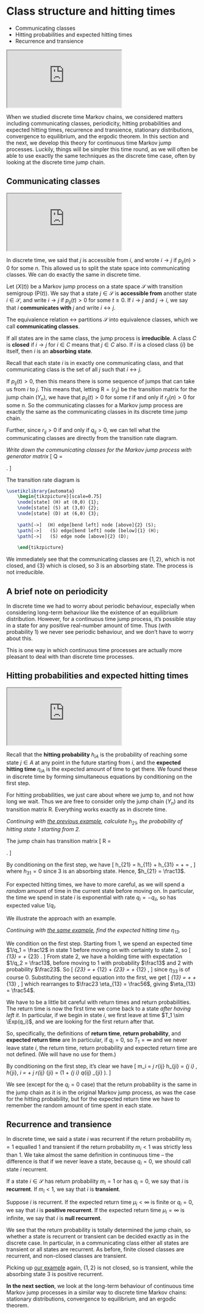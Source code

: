 # Class structure and hitting times {#S19-class-hitting}


::: {.mysummary}
* Communicating classes
* Hitting probabilities and expected hitting times
* Recurrence and transience
:::


:::: {.videowrap}
::: {.videowrapper}
<iframe src="https://www.youtube.com/embed/jIrJHi7KGFU"></iframe>
:::
::::


When we studied discrete time Markov chains, we considered matters including communicating classes, periodicity, hitting probabilities and expected hitting times, recurrence and transience, stationary distributions, convergence to equilibrium, and the ergodic theorem. In this section and the next, we develop this theory for continuous time Markov jump processes. Luckily, things will be simpler this time round, as we will often be able to use exactly the same techniques as the discrete time case, often by looking at the discrete time jump chain.


## Communicating classes  {#classes-cont}

:::: {.videowrap}
::: {.videowrapper}
<iframe src="https://www.youtube.com/embed/_DCmY4nINZ8"></iframe>
:::
::::

In discrete time, we said that $j$ is accessible from $i$, and wrote $i \to j$ if $p_{ij}(n) > 0$ for some $n$. This allowed us to split the state space into communicating classes. We can do exactly the same in discrete time.

::: {.definition #classes2}
Let $(X(t))$ be a Markov jump process on a state space $\mathcal S$ with transition semigroup $(\mathsf P(t))$. We say that a state $j \in \mathcal S$ is **accessible from** another state $i \in \mathcal S$, and write $i \to j$  if $p_{ij}(t) > 0$ for some $t \geq 0$. If $i \to j$ and $j \to i$, we say that $i$ **communicates with** $j$ and write $i \leftrightarrow j$.

The equivalence relation $\leftrightarrow$ partitions $\mathcal S$ into equivalence classes, which we call **communicating classes**.

If all states are in the same class, the jump process is **irreducible**. A class $C$ is **closed** if $i \to j$ for $i \in C$ means that $j \in C$ also. If $i$ is a closed class $\{i\}$ be itself, then $i$ is an **absorbing state**.
:::

Recall that each state $i$ is in exactly one communicating class, and that communicating class is the set of all $j$ such that $i \leftrightarrow j$.

If $p_{ij}(t) > 0$, then this means there is some sequence of jumps that can take us from $i$ to $j$. This means that, letting $\mathsf R = (r_{ij})$ be the transition matrix for the jump chain $(Y_n)$, we have that $p_{ij}(t) > 0$ for some $t$ if and only if $r_{ij}(n) > 0$ for some $n$. So the communicating classes for a Markov jump process are exactly the same as the communicating classes in its discrete time jump chain.

Further, since $r_{ij} > 0$ if and only if $q_{ij} > 0$, we can tell what the communicating classes are directly from the transition rate diagram.

:::: {.example #jump-classes}
*Write down the communicating classes for the Markov jump process with generator matrix*
\[ \mathsf Q = \begin{pmatrix} -2 & 2 & 0 \\ 1 & -3 & 2 \\ 0 & 0 & 0 \end{pmatrix}. \]

The transition rate diagram is

```tikz
\usetikzlibrary{automata}
	\begin{tikzpicture}[scale=0.75]
	\node[state] (H) at (0,0) {1};
	\node[state] (S) at (3,0) {2};
	\node[state] (D) at (6,0) {3};
	
	\path[->]  (H) edge[bend left] node [above]{2} (S);
	\path[->]	(S) edge[bend left] node [below]{1} (H);
	\path[->]	(S) edge node [above]{2} (D);
	
	\end{tikzpicture}
```

We immediately see that the communicating classes are $\{1,2\}$, which is not closed, and $\{3\}$ which is closed, so 3 is an absorbing state. The process is not irreducible.
::::


## A brief note on periodicity {#periods2}

In discrete time we had to worry about periodic behaviour, especially when considering long-term behaviour like the existence of an equilibrium distribution. However, for a continuous time jump process, it's possible stay in a state for any positive real-number amount of time. Thus (with probability 1) we never see periodic behaviour, and we don't have to worry about this.

This is one way in which continuous time processes are actually more pleasant to deal with than discrete time processes.


## Hitting probabilities and expected hitting times {#hitting2}

:::: {.videowrap}
::: {.videowrapper}
<iframe src="https://www.youtube.com/embed/TeSYIorXTBM"></iframe>
:::
::::

Recall that the **hitting probability** $h_{iA}$ is the probability of reaching some state $j \in A$ at any point in the future starting from $i$, and the **expected hitting time** $\eta_{iA}$ is the expected amount of time to get there. We found these in discrete time by forming simultaneous equations by conditioning on the first step.

For hitting probabilities, we just care about where we jump to, and not how long we wait. Thus we are free to consider only the jump chain $(Y_n)$ and its transition matrix $\mathsf R$. Everything works exactly as in discrete time.

::: {.example #hitting-prob-jump}
*Continuing with [the previous example](#jump-classes), calculate $h_{21}$, the probability of hitting state 1 starting from 2.*

The jump chain has transition matrix
\[ \mathsf R = \begin{pmatrix} 0 & 1 & 0 \\[0.3ex] \tfrac13 & 0 & \tfrac23 \\[0.3ex] 0 & 0 & 1 \end{pmatrix} . \]

By conditioning on the first step, we have
\[ h_{21} = \tfrac13 h_{11} + \tfrac23 h_{31} = \tfrac13 \times 1 + \tfrac23 \times 0 = \tfrac13 , \]
where $h_{31} = 0$ since 3 is an absorbing state. Hence, $h_{21} = \frac13$.
:::

For expected hitting times, we have to more careful, as we will spend a *random* amount of time in the current state before moving on. In particular, the time we spend in state $i$ is exponential with rate $q_i = -q_{ii}$, so has expected value $1/q_i$.

We illustrate the approach with an example.

::: {.example #hitting-time-jump}
*Continuing with [the same example](#jump-classes), find the expected hitting time $\eta_{13}$.*

We condition on the first step. Starting from 1, we spend an expected time $1/q_1 = \frac12$ in state 1 before moving on with certainty to state 2, so
\[ \eta_{13} = \tfrac12 + \eta_{23} . \]
From state 2, we have a holding time with expectation $1/q_2 = \frac13$, before moving to 1 with probability $\frac13$ and 2 with probability $\frac23$. So
\[ \eta_{23} = \tfrac13 + \tfrac13 \eta_{12} + \tfrac23 \eta_{23} =  \tfrac13 + \tfrac13 \eta_{12} , \]
since $\eta_{33}$ is of course 0.
Substituting the second equation into the first, we get
\[ \eta_{13} = \tfrac12 + \tfrac13 + \tfrac13 \eta_{13} , \]
which rearranges to $\frac23 \eta_{13} = \frac56$, giving $\eta_{13} = \frac54$.
:::

We have to be a little bit careful with return times and return probabilities. The return time is now the first time we come back to a state *after having left it*. In particular, if we begin in state $i$, we first leave at time $T_1 \sim \Exp(q_i)$, and we are looking for the first return after that.

So, specifically, the definitions of **return time**, **return probability**, and **expected return time** are
\begin{gather*}
    M_i = \min \big\{t > T_1 : X(t) = i \big\} , \\
    m_i = \mathbb P\big(X(t) = i \text{ for some $t > T_1$} \mid X(0) = i \big) = \mathbb P \big( M_i < \infty \mid X(0) = i \big) ,\\
    \mu_i = \mathbb E\big( M_i \mid X(0) = i \big).
\end{gather*}
In particular, if $q_i = 0$, so $T_1 = \infty$ and we never leave state $i$, the return time, return probability and expected return time are not defined. (We will have no use for them.)

By conditioning on the first step, it's clear we have
\[ m_i = \sum_j r_{ij} h_{ji} = \sum_{j \neq i} \frac{q_{ij}}{q_i} \, h_{ji}, \qquad \mu_i = \frac{1}{q_i} + \sum_j r_{ij} \eta_{ji} = \frac{1}{q_i} \bigg(1 + \sum_{j \neq i} q_{ij} \eta_{ji} \bigg). \]

We see (except for the $q_i = 0$ case) that the return probability is the same in the jump chain as it is in the original Markov jump process, as was the case for the hitting probability, but for the expected return time we have to remember the random amount of time spent in each state.



## Recurrence and transience {#recurrence-transience2}


In discrete time, we said a state $i$ was recurrent if the return probability $m_i = 1$ equalled 1 and transient if the return probability $m_i < 1$ was strictly less than 1. We take almost the same definition in continuous time -- the difference is that if we never leave a state, because $q_i = 0$, we should call state $i$ recurrent.

::: {.definition #recurrence-jump}
If a state $i \in \mathcal S$ has return probability $m_i = 1$ or has $q_i = 0$, we say that $i$ is **recurrent**. If $m_i < 1$, we say that $i$ is **transient**.

Suppose $i$ is recurrent. If the expected return time $\mu_i < \infty$ is finite or $q_i = 0$, we say that $i$ is **positive recurrent**. If the expected return time $\mu_i = \infty$ is infinite, we say that $i$ is **null recurrent**.
:::

We see that the return probability is totally determined the jump chain, so whether a state is recurrent or transient can be decided exactly as in the discrete case. In particular, in a communicating class either all states are transient or all states are recurrent. As before, finite closed classes are recurrent, and non-closed classes are transient.

::: {.example #return-jumps}
Picking up [our example](#jump-classes) again, $\{1,2\}$ is not closed, so is transient, while the absorbing state 3 is positive recurrent.
:::


::: {.mysummary}
**In the next section**, we look at the long-term behaviour of continuous time Markov jump processes in a similar way to discrete time Markov chains: stationary distributions, convergence to equilibrium, and an ergodic theorem.
:::